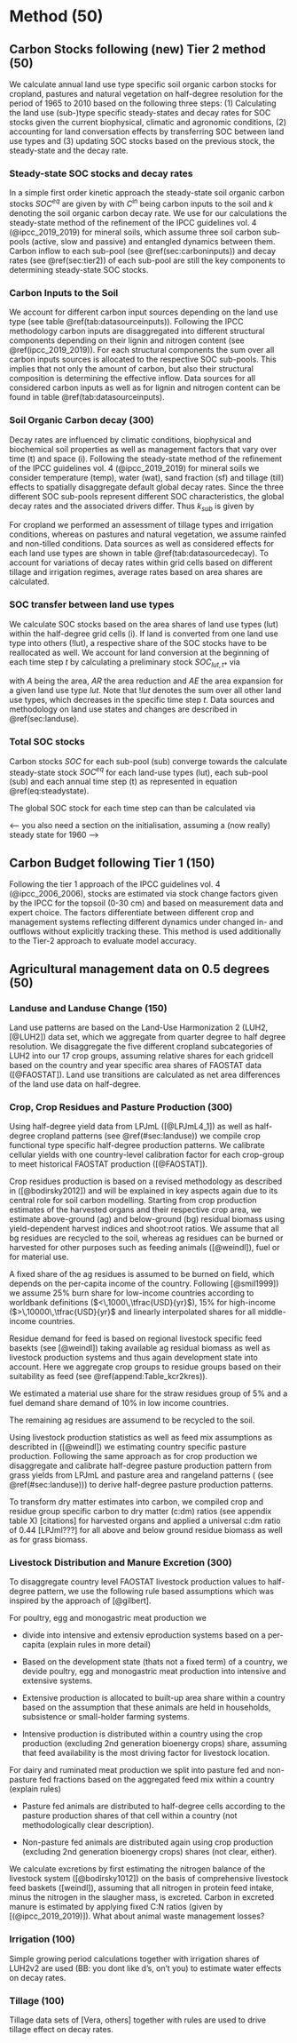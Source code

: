 # Method (50)

<!-- Soil carbon dynamics are modeled using a yearly based SOC model and carbon input and management data. -->

## Carbon Stocks following (new) Tier 2 method (50) {#sec:carbonbudget}

We calculate annual land use type specific soil organic carbon stocks for cropland, pastures and natural vegetation on half-degree resolution for the period of 1965 to 2010 based on the following three steps: (1) Calculating the land use (sub-)type specific steady-states <!-- BB: Do we calculate the steady states? I would say we are calculating budgets with in- and outflows, so its a dynamic state. Steady state we only use to initialize in 1960, no? This is not only for here but throughout the text. Steady state is misleading in my opinion, we are doing better :) --> and decay rates for SOC stocks given the current biophysical, climatic and agronomic conditions, (2) accounting for land conversation effects by transferring SOC between land use types and (3) updating SOC stocks based on the previous stock, the steady-state and the decay rate. 

### Steady-state SOC stocks and decay rates

In a simple first order kinetic approach the steady-state soil organic carbon stocks $SOC^{eq}$ are given by 
\begin{equation}
SOC^{eq} =\frac{C^{\textrm{in}}}{k}
\label{eq:inoutflow}
\end{equation}
with $C^{\textrm{in}}$ being carbon inputs to the soil and $k$ denoting the soil organic carbon decay rate. We use for our calculations the steady-state method of the refinement of the IPCC guidelines vol. 4 (@ipcc_2019_2019) for mineral soils, which assume three soil carbon sub-pools (active, slow and passive) and entangled dynamics between them. Carbon inflow to each sub-pool (see \@ref(sec:carboninputs)) and decay rates (see \@ref(sec:tier2)) of each sub-pool are still the key components to determining steady-state SOC stocks.  

### Carbon Inputs to the Soil {#sec:carboninputs}

We account for different carbon input sources depending on the land use type (see table \@ref(tab:datasourceinputs)). Following the IPCC methodology carbon inputs are disaggregated into different structural components depending on their lignin and nitrogen content (see \@ref(ipcc_2019_2019)). For each structural components the sum over all carbon inputs sources is allocated to the respective SOC sub-pools. This implies that not only the amount of carbon, but also their structural composition is determining the effective inflow. Data sources for all considered carbon inputs as well as for lignin and nitrogen content can be found in table \@ref(tab:datasourceinputs).  

```{=latex}

 \begin{table*}[h]
 \caption{Type and data sources for carbon inputs to different land use types}
 \begin{tabular}{l l l l}
 \tophline
  Land use types   & source of carbon inputs & data source & nitrogen and lignin content \\
 \middlehline
 \multirow{3}{*}{Cropland} & residues & FAOSTAT, LPJmL4 [2, sec:residues] & default values given by [2]  \\
                            & dead below ground biomass of crops & FAOSTAT, LPJmL4 [2, sec:residues] & default values given by [2] \\
                            & manure & FAOSTAT, Isabelle [2, sec:manure] & default values given by [2] \\
                            \hline
 \multirow{2}{*}{Pasture}  & annual litterfall & LPJmL4 [3] & default values given by [2] \\ 
                            & manure  & FAOSTAT, Isabelle [2, sec:manure] & default values given by [2] \\
                            \hline
  Natural vegetation        & annual litterfall & LPJmL4 [4]& \begin{minipage}[t]{0.28\columnwidth}\raggedright\strut Nitrogen and lignin content of tree compartments used in CENTURY [4] \strut \end{minipage}\tabularnewline
 \bottomhline
 \end{tabular}
 \label{tab:datasourceinputs}
 \belowtable{}
 \end{table*}
```

### Soil Organic Carbon decay (300) {#sec:tier2}

Decay rates are influenced by climatic conditions, biophysical and biochemical soil properties as well as management factors that vary over time (t) and space (i). Following the steady-state method of the refinement of the IPCC guidelines vol. 4 (@ipcc_2019_2019) for mineral soils we consider temperature (temp), water (wat), sand fraction (sf) and tillage (till) effects to spatially disaggregate default global decay rates. Since the three different SOC sub-pools represent different SOC characteristics, the global decay rates and the associated drivers differ. Thus $k_{sub}$ is given by

\begin{equation}
\begin{aligned}
& k_{active,t,i}  & = &~ k_{active}  ~ &\cdot~ temp_{t,i} ~ &\cdot~ wat_{t,i} ~ &\cdot~ till_{t,i} ~ & \cdot~ sf_{t,i}\\
& k_{slow,t,i}    & = &~ k_{slow}    ~ &\cdot~ temp_{t,i} ~ &\cdot~ wat_{t,i} ~ &\cdot~ till_{t,i} ~ &\\
& k_{passive,t,i} & = &~ k_{passive} ~ &\cdot~ temp_{t,i} ~ &\cdot~ wat_{t,i} ~ & ~ &
\label{eq:decayrates}
\end{aligned}
\end{equation}


For cropland we performed an assessment of tillage types and irrigation conditions, whereas on pastures and natural vegetation, we assume rainfed and non-tilled conditions. Data sources as well as considered effects for each land use types are shown in table \@ref(tab:datasourcedecay). To account for variations of decay rates within grid cells based on different tillage and irrigation regimes, average rates based on area shares are calculated.

```{=latex}

 \begin{table*}[h]
 \caption{Type and data sources for carbon inputs to different land use types}
 \begin{tabular}{l l l l}
 \tophline
  Land use types   & type of decay driver & parameter use to represent driver & data source \\
 \middlehline
 \multirow{2}{*}{all} & Soil quality & Sand fraction of the first 0-30 cm &  [SoilGrids]  \\
                      \cline{2-4}
                      
                      & Mircobial activity & air temperature & [CRUp4.0] \\
                      \cline{2-4}
                      
                      & Water restriction & precipitation \& potential evapotranspiration & [CRUp4.0] \\
                      \cline{1-4}
\multirow{2}{*}{\begin{minipage}[t]{0.2\columnwidth}\raggedright\strut Cropland\\(additionally)\strut\end{minipage}} & Water restriction*  & irrigation  & [sec:irrigation] \\ 
                      \cline{2-4}
                      
                      & Soil disturbance & tillage & [sec:tillage] \\
 \bottomhline
 \end{tabular}
 \label{tab:datasourcedecay}
 \belowtable{}
 \end{table*}
```

### SOC transfer between land use types

We calculate SOC stocks based on the area shares of land use types (lut) within the half-degree grid cells (i). If land is converted from one land use type into others (!lut), a respective share of the SOC stocks have to be reallocated as well. We account for land conversion at the beginning of each time step $t$ by calculating a preliminary stock $SOC_{lut,t*}$ via 

\begin{equation}
SOC_{lut,t*} = SOC_{lut,t-1} - \frac{SOC_{lut,t-1}}{A_{lut,t-1}} \cdot  AR_{lut,t} + \frac{SOC_{!lut,t-1}}{A_{!lut,t-1}} \cdot  AE_{lut,t} \qquad \forall sub, i  
\label{eq:ctransfer}
\end{equation}

with $A$ being the area, $AR$ the area reduction and $AE$ the area expansion for a given land use type $lut$. Note that $!lut$ denotes the sum over all other land use types, which decreases in the specific time step $t$. Data sources and methodology on land use states and changes are described in \@ref(sec:landuse).   

### Total SOC stocks

Carbon stocks $SOC$ for each sub-pool (sub) converge towards the calculate steady-state stock $SOC^{eq}$ for each land-use types (lut), each sub-pool (sub) and each annual time step (t) as represented in equation \@ref(eq:steadystate).

\begin{equation}
SOC_{t} = SOC_{t-1} + (SOC^{eq}_{t} - SOC_{t-1}) \cdot k_{t} \cdot 1\unit{a} \qquad \forall lut, sub, i.
\label{eq:steadystate}
\end{equation}

The global SOC stock for each time step can than be calculated via

\begin{equation}
SOC_{t} = \sum_{i} \underbrace{\sum_{lut} \overbrace{\sum_{sub} SOC_{lut, sub, t, i}.}^{\text{$SOC_{lut, t, i}$ - land use type specific SOC stock within cell}}}_{\text{$SOC_{t, i}$ - total SOC stock within cell}}
\label{eq:totalstock}
\end{equation}

\newpage

<-- you also need a section on the initialisation, assuming a (now really) steady state for 1960 -->

## Carbon Budget following Tier 1 (150) {#sec:tier1}

Following the tier 1 approach of the IPCC guidelines vol. 4 (@ipcc_2006_2006), stocks are estimated via stock change factors given by the IPCC for the topsoil (0-30 cm) and based on measurement data and expert choice. The factors  differentiate between different crop and management systems reflecting different dynamics under changed in- and outflows without explicitly tracking these. This method is used additionally to the Tier-2 approach to evaluate model accuracy.

## Agricultural management data on 0.5 degrees	(50) {#sec:agrimanagement}

### Landuse and Landuse Change (150) {#sec:landuse}

Land use patterns are based on the Land-Use Harmonization 2 (LUH2, [@LUH2]) data set, which we aggregate from quarter degree to half degree resolution. We disaggregate the five different cropland subcategories of LUH2 into our 17 crop groups, assuming relative shares for each gridcell based on the country and year specific area shares of FAOSTAT data ([@FAOSTAT]). Land use transitions are calculated as net area differences of the land use data on half-degree.

### Crop, Crop Residues and Pasture Production	(300)

Using half-degree yield data from LPJmL ([@LPJmL4_1]) as well as half-degree cropland patterns (see \@ref(#sec:landuse)) we compile crop functional type specific half-degree production patterns. We calibrate cellular yields with one country-level calibration factor for each crop-group to meet historical FAOSTAT production ([@FAOSTAT]).

Crop residues production is based on a revised methodology as described in ([@bodirsky2012]) and will be explained in key aspects again due to its central role for soil carbon modelling. Starting from crop production estimates of the harvested organs and their respective crop area, we estimate above-ground (ag) and below-ground (bg) residual biomass using yield-dependent harvest indices and shoot:root ratios. We assume that all bg residues are recycled to the soil, whereas ag residues can be burned or harvested for other purposes such as feeding animals ([@weindl]), fuel or for material use.

A fixed share of the ag residues is assumed to be burned on field, which depends on the per-capita income of the country. Following [@smil1999]) we assume 25% burn share for low-income countries according to worldbank definitions ($<\,1000\,\tfrac{USD}{yr}$), 15% for high-income  ($>\,10000\,\tfrac{USD}{yr}$ and linearly interpolated shares for all middle-income countries.

Residue demand for feed is based on regional livestock specific feed basekts (see [@weindl]) taking available ag residual biomass as well as livestock production systems and thus again development state into account. Here we aggregate crop groups to residue groups based on their suitability as feed (see \@ref(append:Table_kcr2kres)).

We estimated a material use share for the straw residues group of 5% and a fuel demand share demand of 10% in low income countries.

The remaining ag residues are assumend to be recycled to the soil.

<!-- Add formular or drawings here? --> 
<!-- if you want, but first finish the rest -->


Using livestock production statistics as well as feed mix assumptions as describted in ([@weindl]) we estimating country specific pasture production. Following the same approach as for crop production we disaggregate and calibrate half-degree pasture production pattern from grass yields from LPJmL and pasture area and rangeland patterns ( (see \@ref(#sec:landuse))) to derive half-degree pasture production patterns.


To transform dry matter estimates into carbon, we compiled crop and residue group specific carbon to dry matter (c:dm) ratios (see appendix table X) [citations] for harvested organs and applied a universal c:dm ratio of 0.44 [LPJml???] for all above and below ground residue biomass as well as for grass biomass.

### Livestock Distribution and Manure Excretion	(300)

To disaggregate country level FAOSTAT livestock production values to half-degree pattern, we use the following rule based assumptions which was inspired by the approach of [@gilbert].

For poultry, egg and monogastric meat production we 

* divide into intensive and extensiv eproduction systems based on a per-capita (explain rules in more detail)

* Based on the development state (thats not a fixed term) of a country, we devide poultry, egg and monogastric meat production into intensive and extensive systems.

* Extensive production is allocated to built-up area share <!-- built-up is the more correct terminology for our urban are --> within a country based on the assumption that these animals are held in households, subsistence or small-holder farming systems.  

* Intensive production is distributed within a country using the crop production (excluding 2nd generation bioenergy crops) share, assuming that feed availability is the most driving factor for livestock location.

For dairy and ruminated meat production we split into pasture fed and non-pasture fed fractions based on the aggregated feed mix within a country (explain rules)

<!-- how to spell out that crop is everything else then pasture? -->

* Pasture fed animals are distributed to half-degree cells according to the pasture production shares of that cell within a country (not methodologically clear description).

* Non-pasture fed animals are distributed again using crop production (excluding 2nd generation bioenergy crops) shares (not clear, either).

<!-- Add formular, drawings or visualisation here? --> <!-- No formulas needed, but precise wording --> 

<!-- TILL HERE -->

We calculate excretions by first estimating the nitrogen balance of the livestock system ([@bodirsky1012]) on the basis of comprehensive livestock feed baskets ([weindl]), assuming that all nitrogen in protein feed intake, minus the nitrogen in the slaugher mass, is excreted. 
Carbon in excreted manure is estimated by applying fixed C:N ratios (given by [(@ipcc_2019_2019)]).
What about animal waste management losses?

### Irrigation (100)
Simple growing period calculations together with irrigation shares of LUH2v2 are used (BB: you dont like d's, on't you) to estimate water effects on decay rates.

### Tillage (100)
Tillage data sets of [Vera, others] together with rules are used to drive tillage effect on decay rates.